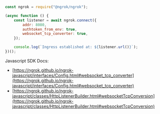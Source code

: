 ```jsx
const ngrok = require("@ngrok/ngrok");

(async function () {
	const listener = await ngrok.connect({
		addr: 8080,
		authtoken_from_env: true,
		websocket_tcp_converter: true,
	});

	console.log(`Ingress established at: ${listener.url()}`);
})();
```

Javascript SDK Docs:

- [https://ngrok.github.io/ngrok-javascript/interfaces/Config.html#websocket_tcp_converter](https://ngrok.github.io/ngrok-javascript/interfaces/Config.html#websocket_tcp_converter)
- [https://ngrok.github.io/ngrok-javascript/classes/HttpListenerBuilder.html#websocketTcpConversion](https://ngrok.github.io/ngrok-javascript/classes/HttpListenerBuilder.html#websocketTcpConversion)
